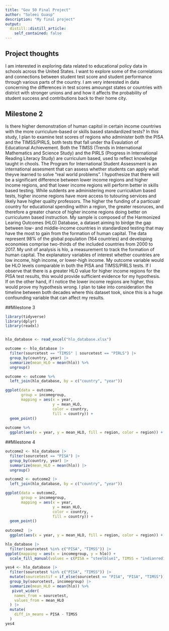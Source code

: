 ```yaml
---
title: "Gov 50 Final Project"
author: "Soleei Guasp"
description: "My final project"
output: 
  distill::distill_article:
    self_contained: false
---
```


## Project thoughts

I am interested in exploring data related to educational policy data in schools across the United States. I want to explore some of the correlations and connections between student test score and student performance through various parts of the country. I am very interested in data concerning the differences in test scores amoungst states or countries with district with stronger unions and and how it affects the probability of student success and contributions back to their home city.

## Milestone 2

Is there higher demonstration of human capitol in certain income countriws with the more curriculum-based or skills based standardized tests? In this study, I plan to examine test scores of regions who administer both the PISA and the TIMSS/PIRLS, both tests that fall under tha Evaulation of Educational Achievement. Both the TIMSS (Trends in International Mathematics and Science Study) and the PIRLS (Progress in International Reading Literacy Study) are curriculum based, used to reflect knowledge taught in chools. The Program for International Student Assessment is an international assesment that can assess whether students can apply what theyve learned to solve "real world problems". I hypothesize that there will be a significant difference between lower income regions and higher income regions, and that lower income regions will perform better in skills based testing. While sutdents are administering more curricuklum based tests, higher income regions have more access to tutouring services and likely have higher quality professors. The higher the funding of a particualr country for educational spending within a region, the greater resoruces, and therefore a greater chance of higher income regions doing better on curriculumn based instruction. My sample is composed of the Harmonized Learing Outcomes (HLO) Database, a dataset aiming to birdge the gap between low- and middle-income countries in standardized testing that may have the most to gain from the formation of human capital. The data represent 98% of the global population (164 countries) and developing economies comprise two-thirds of the included countries from 2000 to 2017. My unit of analysis is hlo, a measurement to track the formation of human capital. The explanatory variables of interest whether countries are low income, high income, or lower-high income. My outcome variable would be HLO levels comparable in both the PISA and TIMSS/PIRLS tests. If I observe that there is a greater HLO value for higher income regions for the PISA test results, this would provide sufficient evidence for my hypothesis. If on the other hand, if I notice the lower income regions are higher, this would prove my hypothesis wrong. I plan to take into consideration the timeline between both decades where this dataset took, since this is a huge confounding variable that can affect my results.

##Milestone 3

```r
library(tidyverse)
library(dplyr)
library(readxl)


hlo_database <- read_excel("hlo_database.xlsx")

outcome <- hlo_database |>
  filter(sourcetest == "TIMSS" | sourcetest == "PIRLS") |>
  group_by(country, year) |>
  summarize(mean_HLO = mean(hlo)) %>% 
  ungroup()

outcome <- outcome %>% 
  left_join(hlo_database, by = c("country", "year"))

ggplot(data = outcome,
       group = incomegroup,
       mapping = aes(x = year,
                     y = mean_HLO,
                     color = country,
                     fill = country)) +
  geom_point()
  
outcome %>% 
  ggplot(aes(x = year, y = mean_HLO, fill = region, color = region)) + geom_point() + facet_wrap(~ incomegroup)
```
##Milestone 4 
```r
outcome2 <- hlo_database |>
  filter(sourcetest == "PISA") |>
  group_by(country, year) |>
  summarize(mean_HLO = mean(hlo)) |> 
  ungroup()

outcome2 <- outcome2 |>
  left_join(hlo_database, by = c("country", "year"))

ggplot(data = outcome2,
       group = incomegroup,
       mapping = aes(x = year,
                     y = mean_HLO,
                     color = country,
                     fill = country)) +
  geom_point()
  
outcome2  |>
  ggplot(aes(x = year, y = mean_HLO, fill = region, color = region)) + geom_point() + facet_wrap(~ incomegroup)
```
```r
hlo_database |>
  filter(sourcetest %in% c("PISA", "TIMSS")) |>
ggplot(mapping = aes(x = incomegroup, y = hlo)) +
  scale_fill_manual(values = c(PISA = "steelblue1", TIMSS = "indianred1")) + geom_col(mapping = aes(fill = sourcetest))
```

```r
yes4 <- hlo_database |>
  filter(sourcetest %in% c("PISA", "TIMSS")) |>
  mutate(sourcetestif = if_else(sourcetest == "PISA", "PISA", "TIMSS")) |> 
  group_by(sourcetest, incomegroup) |>
  summarize(mean_HLO = mean(hlo)) %>% 
   pivot_wider(
    names_from = sourcetest,
    values_from = mean_HLO
  ) |>  
  mutate(
    diff_in_means = PISA - TIMSS
  )
yes4
```



